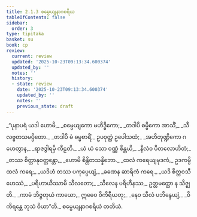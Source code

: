 ```yaml
---
title: 2.1.3 စမ္ပေယျနာဂစရိယ
tableOfContents: false
sidebar:
  order: 3
type: tipitaka
basket: su
book: cp
review:
  current: review
  updated: '2025-10-23T09:13:34.600374'
  updated_by: ''
  notes: ''
  history:
  - state: review
    date: '2025-10-23T09:13:34.600374'
    updated_by: ''
    notes: ''
    previous_state: draft
---
```



<ReviewStatus review={frontmatter.review} showDetails={true} />

<HypothesisAnnotation frontmatter={frontmatter} />

<DynamicBreadcrumb />

<Division number="20" book="cp" e="ch" v="21" p="400">

<Paragraph number="183" type="verses" book="cp">
_“ပုနာပရံ ယဒါ ဟောမိ,_  
_စမ္ပေယျကော မဟိဒ္ဓိကော;_  
_တဒါပိ ဓမ္မိကော အာသိံ,_  
_သီလဗ္ဗတသမပ္ပိတော._  

</Paragraph>

</Division>
<Division number="21" book="cp" e="ch" v="21" p="400">

<Paragraph number="184" type="verses" book="cp">
_တဒါပိ မံ ဓမ္မစာရိံ,_  
ဥပဝုတ္ထံ ဥပေါသထံ;_  
_အဟိတုဏ္ဍိကော ဂဟေတွာန,_  
_ရာဇဒွါရမှိ ကီဠတိ._  

</Paragraph>

</Division>
<Division number="22" book="cp" e="ch" v="21" p="401">

<Paragraph number="185" type="verses" book="cp">
_ယံ ယံ သော ဝဏ္ဏံ စိန္တယိ,_  
_နီလံဝ ပီတလောဟိတံ;_  
_တဿ စိတ္တာနုဝတ္တန္တော,_  
_ဟောမိ စိန္တိတသန္နိဘော._  

</Paragraph>

</Division>
<Division number="23" book="cp" e="ch" v="21" p="401">

<Paragraph number="186" type="verses" book="cp">
_ထလံ ကရေယျမုဒကံ,_  
ဥဒကမ္ပိ ထလံ ကရေ;_  
_ယဒိဟံ တဿ ပကုပ္ပေယျံ,_  
_ခဏေန ဆာရိကံ ကရေ._  

</Paragraph>

</Division>
<Division number="24" book="cp" e="ch" v="21" p="401">

<Paragraph number="187" type="verses" book="cp">
_ယဒိ စိတ္တဝသီ ဟေဿံ,_  
_ပရိဟာယိဿာမိ သီလတော;_  
_သီလေန ပရိဟီနဿ,_  
ဥတ္တမတ္ထော န သိဇ္ဈတိ._  

</Paragraph>

</Division>
<Division number="25" book="cp" e="ch" v="21" p="401">

<Paragraph number="188" type="verses" book="cp">
_ကာမံ ဘိဇ္ဇတုယံ ကာယော,_  
ဣဓေဝ ဝိကိရီယတု;_  
_နေဝ သီလံ ပဘိန္ဒေယျံ,_  
_ဝိကိရန္တေ ဘုသံ ဝိယာ”တိ._  


</Paragraph>
</Division>

<Paragraph number="189" type="center" book="cp">
စမ္ပေယျနာဂစရိယံ တတိယံ.
</Paragraph>